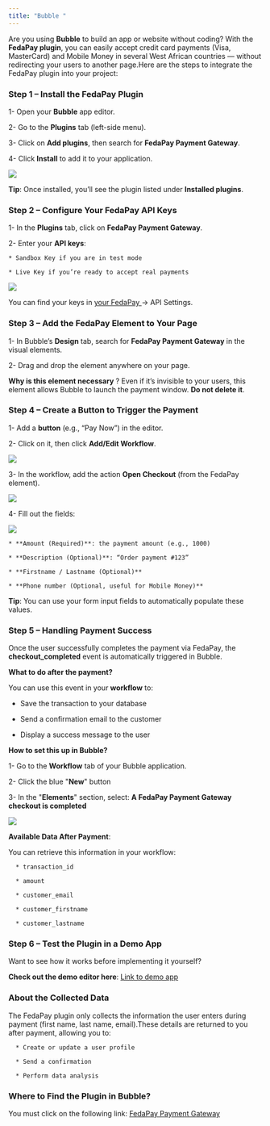 ```yaml
---
title: "Bubble "
---
```


Are you using **Bubble** to build an app or website without coding? With the **FedaPay plugin**, you can easily accept credit card payments (Visa, MasterCard) and Mobile Money in several West African countries — without redirecting your users to another page.Here are the steps to integrate the FedaPay plugin into your project:


### Step 1 – Install the FedaPay Plugin

1- Open your **Bubble** app editor.

2- Go to the **Plugins** tab (left-side menu).

3- Click on **Add plugins**, then search for **FedaPay Payment Gateway**.

4- Click **Install** to add it to your application.

<Frame>
  <img src="https://res.cloudinary.com/dvilp6td2/image/upload/v1748018711/screely-1748015204121_z4rx8l.png" />
</Frame>

<Note>**Tip**: Once installed, you’ll see the plugin listed under **Installed plugins**.</Note>

### Step 2 – Configure Your FedaPay API Keys

1- In the **Plugins** tab, click on **FedaPay Payment Gateway**.
    
2- Enter your **API keys**:

    * Sandbox Key if you are in test mode

    * Live Key if you’re ready to accept real payments

<Frame>
  <img src="https://res.cloudinary.com/dvilp6td2/image/upload/v1748018711/screely-1748015773095_fwpeyy.png" />
</Frame>

You can find your keys in [your FedaPay ](https://live.fedapay.com/login) → API Settings.

### Step 3 – Add the FedaPay Element to Your Page

1- In Bubble’s **Design** tab, search for **FedaPay Payment Gateway** in the visual elements.

2- Drag and drop the element anywhere on your page.

<Info>**Why is this element necessary** ? 
Even if it’s invisible to your users, this element allows Bubble to launch the payment window. **Do not delete it**.</Info>

### Step 4 – Create a Button to Trigger the Payment

1- Add a **button** (e.g., “Pay Now”) in the editor.

2- Click on it, then click **Add/Edit Workflow**.

<Frame>
  <img src="https://res.cloudinary.com/dvilp6td2/image/upload/v1748018711/screely-1748017025108_rmj5tz.png" />
</Frame>

3- In the workflow, add the action **Open Checkout** (from the FedaPay element).

<Frame>
  <img src="https://res.cloudinary.com/dvilp6td2/image/upload/v1748018711/screely-1748017163530_vt2xjs.png" />
</Frame>

4- Fill out the fields:

<Frame>
  <img src="https://res.cloudinary.com/dvilp6td2/image/upload/v1748018712/screely-1748018469163_omvr8c.png" />
</Frame>

    * **Amount (Required)**: the payment amount (e.g., 1000)

    * **Description (Optional)**: “Order payment #123”

    * **Firstname / Lastname (Optional)**

    * **Phone number (Optional, useful for Mobile Money)**

<Tip>**Tip**: You can use your form input fields to automatically populate these values.</Tip>

### Step 5 – Handling Payment Success

Once the user successfully completes the payment via FedaPay, the **checkout_completed** event is automatically triggered in Bubble.

**What to do after the payment?**

You can use this event in your **workflow** to:

   * Save the transaction to your database

   * Send a confirmation email to the customer

   * Display a success message to the user

**How to set this up in Bubble?**

1- Go to the **Workflow** tab of your Bubble application.

2- Click the blue "**New**" button 

3- In the "**Elements**" section, select: **A FedaPay Payment Gateway checkout is completed**

<Frame>
  <img src="https://res.cloudinary.com/dvilp6td2/image/upload/v1748018713/screely-1748018565647_szjfmv.png" />
</Frame>

**Available Data After Payment**:

You can retrieve this information in your workflow:

      * transaction_id

      * amount

      * customer_email

      * customer_firstname

      * customer_lastname

### Step 6 – Test the Plugin in a Demo App

Want to see how it works before implementing it yourself?

**Check out the demo editor here**: [Link to demo app](https://bubble.io/page?id=payment-gateway-78241&tab=Design&name=index)

### About the Collected Data

The FedaPay plugin only collects the information the user enters during payment (first name, last name, email).These details are returned to you after payment, allowing you to:

      * Create or update a user profile

      * Send a confirmation

      * Perform data analysis

### Where to Find the Plugin in Bubble?

You must click on the following link: [FedaPay Payment Gateway](https://bubble.io/plugin/fedapay-payment-gateway-1744967327162x196581148574351360)

